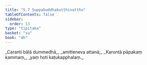 ```yaml
---
title: "5.7 Suppabuddhakuṭṭhivatthu"
tableOfContents: false
sidebar:
  order: 13
type: "tipitaka"
basket: "su"
book: "dh"
---
```



<DynamicBreadcrumb />

<Division number="66" book="dh">

<Paragraph number="71" type="verses" book="dh">
_Caranti bālā dummedhā,_  
_amitteneva attanā;_  
_Karontā pāpakaṃ kammaṃ,_  
_yaṃ hoti kaṭukapphalaṃ._
</Paragraph>
</Division>